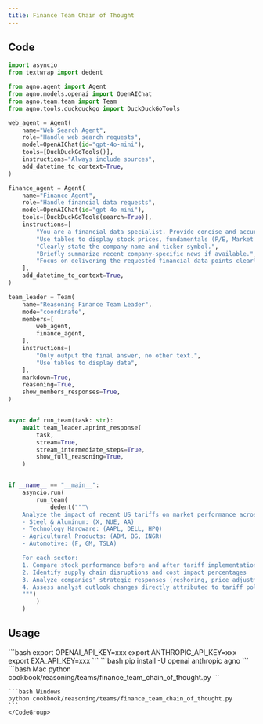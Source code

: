 ```yaml
---
title: Finance Team Chain of Thought
---
```


## Code

```python cookbook/reasoning/teams/finance_team_chain_of_thought.py
import asyncio
from textwrap import dedent

from agno.agent import Agent
from agno.models.openai import OpenAIChat
from agno.team.team import Team
from agno.tools.duckduckgo import DuckDuckGoTools

web_agent = Agent(
    name="Web Search Agent",
    role="Handle web search requests",
    model=OpenAIChat(id="gpt-4o-mini"),
    tools=[DuckDuckGoTools()],
    instructions="Always include sources",
    add_datetime_to_context=True,
)

finance_agent = Agent(
    name="Finance Agent",
    role="Handle financial data requests",
    model=OpenAIChat(id="gpt-4o-mini"),
    tools=[DuckDuckGoTools(search=True)],
    instructions=[
        "You are a financial data specialist. Provide concise and accurate data.",
        "Use tables to display stock prices, fundamentals (P/E, Market Cap), and recommendations.",
        "Clearly state the company name and ticker symbol.",
        "Briefly summarize recent company-specific news if available.",
        "Focus on delivering the requested financial data points clearly.",
    ],
    add_datetime_to_context=True,
)

team_leader = Team(
    name="Reasoning Finance Team Leader",
    mode="coordinate",
    members=[
        web_agent,
        finance_agent,
    ],
    instructions=[
        "Only output the final answer, no other text.",
        "Use tables to display data",
    ],
    markdown=True,
    reasoning=True,
    show_members_responses=True,
)


async def run_team(task: str):
    await team_leader.aprint_response(
        task,
        stream=True,
        stream_intermediate_steps=True,
        show_full_reasoning=True,
    )


if __name__ == "__main__":
    asyncio.run(
        run_team(
            dedent("""\
    Analyze the impact of recent US tariffs on market performance across these key sectors:
    - Steel & Aluminum: (X, NUE, AA)
    - Technology Hardware: (AAPL, DELL, HPQ)
    - Agricultural Products: (ADM, BG, INGR)
    - Automotive: (F, GM, TSLA)

    For each sector:
    1. Compare stock performance before and after tariff implementation
    2. Identify supply chain disruptions and cost impact percentages
    3. Analyze companies' strategic responses (reshoring, price adjustments, supplier diversification)
    4. Assess analyst outlook changes directly attributed to tariff policies
    """)
        )
    )
```

## Usage

<Steps>
  <Snippet file="create-venv-step.mdx" />

  <Step title="Set your API key">
    ```bash
    export OPENAI_API_KEY=xxx
    export ANTHROPIC_API_KEY=xxx
    export EXA_API_KEY=xxx
    ```
  </Step>

  <Step title="Install libraries">
    ```bash
    pip install -U openai anthropic agno
    ```
  </Step>

  <Step title="Run Example">
    <CodeGroup>
    ```bash Mac
    python cookbook/reasoning/teams/finance_team_chain_of_thought.py
    ```

    ```bash Windows
    python cookbook/reasoning/teams/finance_team_chain_of_thought.py
    ```
    </CodeGroup>
  </Step>

</Steps>
